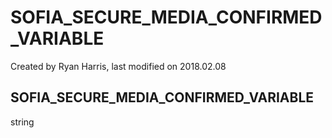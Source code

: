 
# SOFIA_SECURE_MEDIA_CONFIRMED_VARIABLE 

 Created by  Ryan Harris, last modified on 2018.02.08

## SOFIA_SECURE_MEDIA_CONFIRMED_VARIABLE

string


